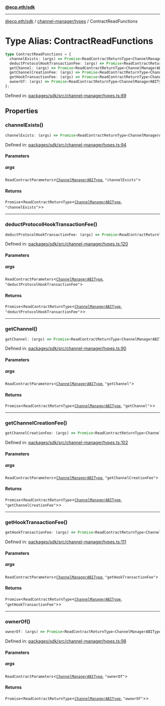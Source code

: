 [**@ecp.eth/sdk**](../../../index.mdx)

***

[@ecp.eth/sdk](/sdk-reference/index.mdx) / [channel-manager/types](/sdk-reference/channel-manager/types/index.mdx) / ContractReadFunctions

# Type Alias: ContractReadFunctions

```ts
type ContractReadFunctions = {
  channelExists: (args) => Promise<ReadContractReturnType<ChannelManagerABIType, "channelExists">>;
  deductProtocolHookTransactionFee: (args) => Promise<ReadContractReturnType<ChannelManagerABIType, "deductProtocolHookTransactionFee">>;
  getChannel: (args) => Promise<ReadContractReturnType<ChannelManagerABIType, "getChannel">>;
  getChannelCreationFee: (args) => Promise<ReadContractReturnType<ChannelManagerABIType, "getChannelCreationFee">>;
  getHookTransactionFee: (args) => Promise<ReadContractReturnType<ChannelManagerABIType, "getHookTransactionFee">>;
  ownerOf: (args) => Promise<ReadContractReturnType<ChannelManagerABIType, "ownerOf">>;
};
```

Defined in: [packages/sdk/src/channel-manager/types.ts:89](https://github.com/ecp-eth/comments-monorepo/blob/main/packages/sdk/src/channel-manager/types.ts#L89)

## Properties

### channelExists()

```ts
channelExists: (args) => Promise<ReadContractReturnType<ChannelManagerABIType, "channelExists">>;
```

Defined in: [packages/sdk/src/channel-manager/types.ts:94](https://github.com/ecp-eth/comments-monorepo/blob/main/packages/sdk/src/channel-manager/types.ts#L94)

#### Parameters

##### args

`ReadContractParameters`\<[`ChannelManagerABIType`](/sdk-reference/channel-manager/types/type-aliases/ChannelManagerABIType.mdx), `"channelExists"`\>

#### Returns

`Promise`\<`ReadContractReturnType`\<[`ChannelManagerABIType`](/sdk-reference/channel-manager/types/type-aliases/ChannelManagerABIType.mdx), `"channelExists"`\>\>

***

### deductProtocolHookTransactionFee()

```ts
deductProtocolHookTransactionFee: (args) => Promise<ReadContractReturnType<ChannelManagerABIType, "deductProtocolHookTransactionFee">>;
```

Defined in: [packages/sdk/src/channel-manager/types.ts:120](https://github.com/ecp-eth/comments-monorepo/blob/main/packages/sdk/src/channel-manager/types.ts#L120)

#### Parameters

##### args

`ReadContractParameters`\<[`ChannelManagerABIType`](/sdk-reference/channel-manager/types/type-aliases/ChannelManagerABIType.mdx), `"deductProtocolHookTransactionFee"`\>

#### Returns

`Promise`\<`ReadContractReturnType`\<[`ChannelManagerABIType`](/sdk-reference/channel-manager/types/type-aliases/ChannelManagerABIType.mdx), `"deductProtocolHookTransactionFee"`\>\>

***

### getChannel()

```ts
getChannel: (args) => Promise<ReadContractReturnType<ChannelManagerABIType, "getChannel">>;
```

Defined in: [packages/sdk/src/channel-manager/types.ts:90](https://github.com/ecp-eth/comments-monorepo/blob/main/packages/sdk/src/channel-manager/types.ts#L90)

#### Parameters

##### args

`ReadContractParameters`\<[`ChannelManagerABIType`](/sdk-reference/channel-manager/types/type-aliases/ChannelManagerABIType.mdx), `"getChannel"`\>

#### Returns

`Promise`\<`ReadContractReturnType`\<[`ChannelManagerABIType`](/sdk-reference/channel-manager/types/type-aliases/ChannelManagerABIType.mdx), `"getChannel"`\>\>

***

### getChannelCreationFee()

```ts
getChannelCreationFee: (args) => Promise<ReadContractReturnType<ChannelManagerABIType, "getChannelCreationFee">>;
```

Defined in: [packages/sdk/src/channel-manager/types.ts:102](https://github.com/ecp-eth/comments-monorepo/blob/main/packages/sdk/src/channel-manager/types.ts#L102)

#### Parameters

##### args

`ReadContractParameters`\<[`ChannelManagerABIType`](/sdk-reference/channel-manager/types/type-aliases/ChannelManagerABIType.mdx), `"getChannelCreationFee"`\>

#### Returns

`Promise`\<`ReadContractReturnType`\<[`ChannelManagerABIType`](/sdk-reference/channel-manager/types/type-aliases/ChannelManagerABIType.mdx), `"getChannelCreationFee"`\>\>

***

### getHookTransactionFee()

```ts
getHookTransactionFee: (args) => Promise<ReadContractReturnType<ChannelManagerABIType, "getHookTransactionFee">>;
```

Defined in: [packages/sdk/src/channel-manager/types.ts:111](https://github.com/ecp-eth/comments-monorepo/blob/main/packages/sdk/src/channel-manager/types.ts#L111)

#### Parameters

##### args

`ReadContractParameters`\<[`ChannelManagerABIType`](/sdk-reference/channel-manager/types/type-aliases/ChannelManagerABIType.mdx), `"getHookTransactionFee"`\>

#### Returns

`Promise`\<`ReadContractReturnType`\<[`ChannelManagerABIType`](/sdk-reference/channel-manager/types/type-aliases/ChannelManagerABIType.mdx), `"getHookTransactionFee"`\>\>

***

### ownerOf()

```ts
ownerOf: (args) => Promise<ReadContractReturnType<ChannelManagerABIType, "ownerOf">>;
```

Defined in: [packages/sdk/src/channel-manager/types.ts:98](https://github.com/ecp-eth/comments-monorepo/blob/main/packages/sdk/src/channel-manager/types.ts#L98)

#### Parameters

##### args

`ReadContractParameters`\<[`ChannelManagerABIType`](/sdk-reference/channel-manager/types/type-aliases/ChannelManagerABIType.mdx), `"ownerOf"`\>

#### Returns

`Promise`\<`ReadContractReturnType`\<[`ChannelManagerABIType`](/sdk-reference/channel-manager/types/type-aliases/ChannelManagerABIType.mdx), `"ownerOf"`\>\>
